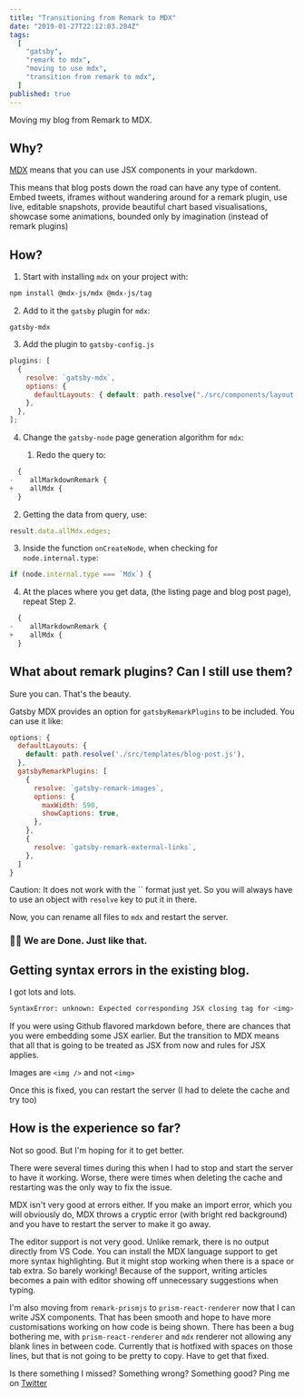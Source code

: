 ```yaml
---
title: "Transitioning from Remark to MDX"
date: "2019-01-27T22:12:03.284Z"
tags:
  [
    "gatsby",
    "remark to mdx",
    "moving to use mdx",
    "transition from remark to mdx",
  ]
published: true
---
```


Moving my blog from Remark to MDX.

## Why?

[MDX](https://github.com/mdx-js/mdx) means that you can use JSX components in your markdown.

This means that blog posts down the road can have any type of content. Embed tweets, iframes without wandering around for a remark plugin, use live, editable snapshots, provide beautiful chart based visualisations, showcase some animations, bounded only by imagination (instead of remark plugins)

## How?

1. Start with installing `mdx` on your project with:

```bash
npm install @mdx-js/mdx @mdx-js/tag
```

2. Add to it the `gatsby` plugin for `mdx`:

```
gatsby-mdx
```

3. Add the plugin to `gatsby-config.js`

```js
plugins: [
  {
    resolve: `gatsby-mdx`,
    options: {
      defaultLayouts: { default: path.resolve("./src/components/layout.js") },
    },
  },
];
```

4. Change the `gatsby-node` page generation algorithm for `mdx`:

   1. Redo the query to:

```js
  {
-    allMarkdownRemark {
+    allMdx {
  }
```

2. Getting the data from query, use:

```js
result.data.allMdx.edges;
```

3. Inside the function `onCreateNode`, when checking for `node.internal.type`:

```js
if (node.internal.type === `Mdx`) {
```

4. At the places where you get data, (the listing page and blog post page),
   repeat Step 2.

```js
  {
-    allMarkdownRemark {
+    allMdx {
  }
```

## What about remark plugins? Can I still use them?

Sure you can. That's the beauty.

Gatsby MDX provides an option for `gatsbyRemarkPlugins` to be included. You can use it like:

```js
options: {
  defaultLayouts: {
    default: path.resolve('./src/templates/blog-post.js'),
  },
  gatsbyRemarkPlugins: [
    {
      resolve: `gatsby-remark-images`,
      options: {
        maxWidth: 590,
        showCaptions: true,
      },
    },
    {
      resolve: `gatsby-remark-external-links`,
    },
  ]
}
```

Caution: It does not work with the \`\` format just yet. So you will always have to use an object with `resolve` key to put it in there.

Now, you can rename all files to `mdx` and restart the server.

### 🎉🎉 We are Done. Just like that.

## Getting syntax errors in the existing blog.

I got lots and lots.

```bash
SyntaxError: unknown: Expected corresponding JSX closing tag for <img>
```

If you were using Github flavored markdown before, there are chances that you were embedding some JSX earlier. But the transition to MDX means that all that is going to be treated as JSX from now and rules for JSX applies.

Images are `<img />` and not `<img>`

Once this is fixed, you can restart the server (I had to delete the cache and try too)

## How is the experience so far?

Not so good. But I'm hoping for it to get better.

There were several times during this when I had to stop and start the server to have it working. Worse, there were times when deleting the cache and restarting was the only way to fix the issue.

MDX isn't very good at errors either. If you make an import error, which you will obviously do, MDX throws a cryptic error (with bright red background) and you have to restart the server to make it go away.

The editor support is not very good. Unlike remark, there is no output directly from VS Code. You can install the MDX language support to get more syntax highlighting. But it might stop working when there is a space or tab extra. So barely working! Because of the support, writing articles becomes a pain with editor showing off unnecessary suggestions when typing.

I'm also moving from `remark-prismjs` to `prism-react-renderer` now that I can write JSX components. That has been smooth and hope to have more customisations working on how code is being shown. There has been a bug bothering me, with `prism-react-renderer` and `mdx` renderer not allowing any blank lines in between code. Currently that is hotfixed with spaces on those lines, but that is not going to be pretty to copy. Have to get that fixed.

Is there something I missed? Something wrong? Something good? Ping me on [Twitter](https://twitter.com/agneymenon)
